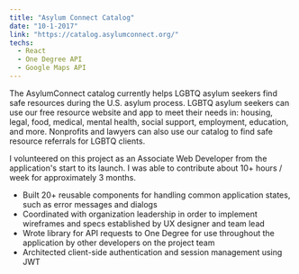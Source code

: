 ```yaml
---
title: "Asylum Connect Catalog"
date: "10-1-2017"
link: "https://catalog.asylumconnect.org/"
techs: 
  - React
  - One Degree API
  - Google Maps API
---
```



The AsylumConnect catalog currently helps LGBTQ asylum seekers find safe resources during the U.S. asylum process. LGBTQ asylum seekers can use our free resource website and app to meet their needs in: housing, legal, food, medical, mental health, social support, employment, education, and more. Nonprofits and lawyers can also use our catalog to find safe resource referrals for LGBTQ clients.

I volunteered on this project as an Associate Web Developer from the application's start to its launch. I was able to contribute about 10+ hours / week for approximately 3 months. 
* Built 20+ reusable components for handling common application states, such as error messages and dialogs
* Coordinated with organization leadership in order to implement wireframes and specs established by UX designer and team lead
* Wrote library for API requests to One Degree for use throughout the application by other developers on the project team
* Architected client-side authentication and session management using JWT
